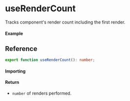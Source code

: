 
<Meta title="State/useRenderCount" component={Example} />

# useRenderCount

Tracks component's render count including the first render.

#### Example

<Canvas>
  <Story story={Example} inline />
</Canvas>

## Reference

```ts
export function useRenderCount(): number;
```

#### Importing

<ImportPath />

#### Return

- `number` of renders performed.
